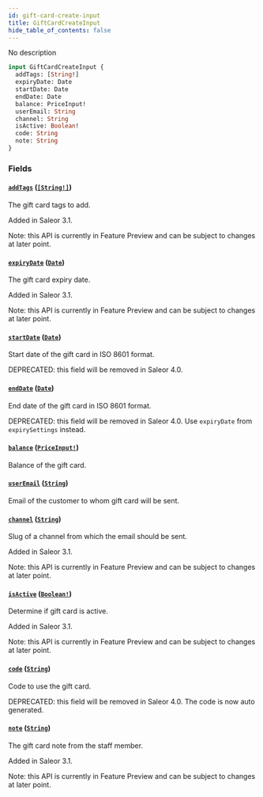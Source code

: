 ```yaml
---
id: gift-card-create-input
title: GiftCardCreateInput
hide_table_of_contents: false
---
```


No description

```graphql
input GiftCardCreateInput {
  addTags: [String!]
  expiryDate: Date
  startDate: Date
  endDate: Date
  balance: PriceInput!
  userEmail: String
  channel: String
  isActive: Boolean!
  code: String
  note: String
}
```

### Fields

#### [`addTags`](#) ([`[String!]`](../../../developer/api-reference/scalars/string))

The gift card tags to add.

Added in Saleor 3.1.

Note: this API is currently in Feature Preview and can be subject to changes at later point.

#### [`expiryDate`](#) ([`Date`](../../../developer/api-reference/scalars/date))

The gift card expiry date.

Added in Saleor 3.1.

Note: this API is currently in Feature Preview and can be subject to changes at later point.

#### [`startDate`](#) ([`Date`](../../../developer/api-reference/scalars/date))

Start date of the gift card in ISO 8601 format.

DEPRECATED: this field will be removed in Saleor 4.0.

#### [`endDate`](#) ([`Date`](../../../developer/api-reference/scalars/date))

End date of the gift card in ISO 8601 format.

DEPRECATED: this field will be removed in Saleor 4.0. Use `expiryDate` from `expirySettings` instead.

#### [`balance`](#) ([`PriceInput!`](../../../developer/api-reference/inputs/price-input))

Balance of the gift card.

#### [`userEmail`](#) ([`String`](../../../developer/api-reference/scalars/string))

Email of the customer to whom gift card will be sent.

#### [`channel`](#) ([`String`](../../../developer/api-reference/scalars/string))

Slug of a channel from which the email should be sent.

Added in Saleor 3.1.

Note: this API is currently in Feature Preview and can be subject to changes at later point.

#### [`isActive`](#) ([`Boolean!`](../../../developer/api-reference/scalars/boolean))

Determine if gift card is active.

Added in Saleor 3.1.

Note: this API is currently in Feature Preview and can be subject to changes at later point.

#### [`code`](#) ([`String`](../../../developer/api-reference/scalars/string))

Code to use the gift card.

DEPRECATED: this field will be removed in Saleor 4.0. The code is now auto generated.

#### [`note`](#) ([`String`](../../../developer/api-reference/scalars/string))

The gift card note from the staff member.

Added in Saleor 3.1.

Note: this API is currently in Feature Preview and can be subject to changes at later point.
